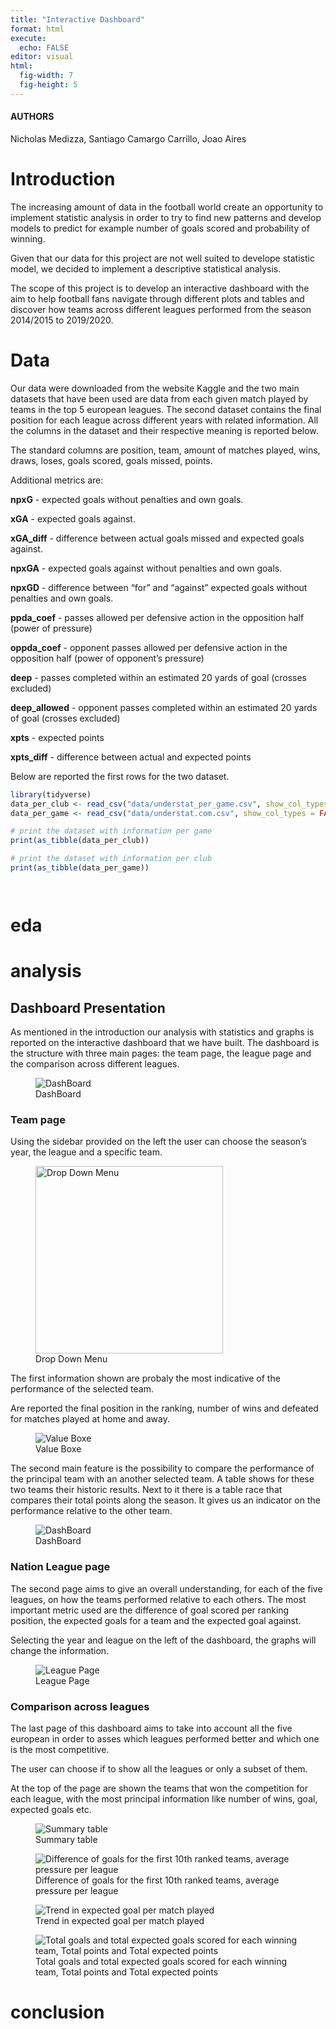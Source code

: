 ```yaml
---
title: "Interactive Dashboard"
format: html
execute:
  echo: FALSE
editor: visual
html:
  fig-width: 7
  fig-height: 5
---
```


#### AUTHORS

Nicholas Medizza, Santiago Camargo Carrillo, Joao Aires

# Introduction

The increasing amount of data in the football world create an opportunity to implement statistic analysis in order to try to find new patterns and develop models to predict for example number of goals scored and probability of winning.

Given that our data for this project are not well suited to develope statistic model, we decided to implement a descriptive statistical analysis.

The scope of this project is to develop an interactive dashboard with the aim to help football fans navigate through different plots and tables and discover how teams across different leagues performed from the season 2014/2015 to 2019/2020.

# Data

Our data were downloaded from the website Kaggle and the two main datasets that have been used are data from each given match played by teams in the top 5 european leagues. The second dataset contains the final position for each league across different years with related information. All the columns in the dataset and their respective meaning is reported below.

The standard columns are position, team, amount of matches played, wins, draws, loses, goals scored, goals missed, points.

Additional metrics are:

**npxG** - expected goals without penalties and own goals.

**xGA** - expected goals against.

**xGA_diff** - difference between actual goals missed and expected goals against.

**npxGA** - expected goals against without penalties and own goals.

**npxGD** - difference between "for" and "against" expected goals without penalties and own goals.

**ppda_coef** - passes allowed per defensive action in the opposition half (power of pressure)

**oppda_coef** - opponent passes allowed per defensive action in the opposition half (power of opponent's pressure)

**deep** - passes completed within an estimated 20 yards of goal (crosses excluded)

**deep_allowed** - opponent passes completed within an estimated 20 yards of goal (crosses excluded)

**xpts** - expected points

**xpts_diff** - difference between actual and expected points

Below are reported the first rows for the two dataset.

```r
library(tidyverse)
data_per_club <- read_csv("data/understat_per_game.csv", show_col_types = FALSE)
data_per_game <- read_csv("data/understat.com.csv", show_col_types = FALSE)

# print the dataset with information per game 
print(as_tibble(data_per_club))

# print the dataset with information per club
print(as_tibble(data_per_game))


```

```r



```

```r



```

# eda

# analysis

## Dashboard Presentation

As mentioned in the introduction our analysis with statistics and graphs is reported on the interactive dashboard that we have built. The dashboard is the structure with three main pages: the team page, the league page and the comparison across different leagues.

![DashBoard](Report_Dashboard_files/screenshots_Dashboard/tab.png)

### Team page

Using the sidebar provided on the left the user can choose the season's year, the league and a specific team.

![Drop Down Menu](Report_Dashboard_files/screenshots_Dashboard/drop_down_menu.png){height="300" fig-align="left"}

The first information shown are probaly the most indicative of the performance of the selected team.

Are reported the final position in the ranking, number of wins and defeated for matches played at home and away.

![Value Boxe](Report_Dashboard_files/screenshots_Dashboard/Value_boxes.png)

The second main feature is the possibility to compare the performance of the principal team with an another selected team. A table shows for these two teams their historic results. Next to it there is a table race that compares their total points along the season. It gives us an indicator on the performance relative to the other team.

![DashBoard](Report_Dashboard_files/screenshots_Dashboard/head_to_head.png)

### Nation League page

The second page aims to give an overall understanding, for each of the five leagues, on how the teams performed relative to each others. The most important metric used are the difference of goal scored per ranking position, the expected goals for a team and the expected goal against.

Selecting the year and league on the left of the dashboard, the graphs will change the information.

![League Page](Report_Dashboard_files/screenshots_Dashboard/Leagues.png)

### Comparison across leagues

The last page of this dashboard aims to take into account all the five european in order to asses which leagues performed better and which one is the most competitive.

The user can choose if to show all the leagues or only a subset of them.

At the top of the page are shown the teams that won the competition for each league, with the most principal information like number of wins, goal, expected goals etc.

![Summary table](Report_Dashboard_files/screenshots_Dashboard/Comparison_leagues.png)

![Difference of goals for the first 10th ranked teams, average pressure per league](Report_Dashboard_files/screenshots_Dashboard/comparison_across_leagues2.png)

![Trend in expected goal per match played](Report_Dashboard_files/screenshots_Dashboard/comparison_leagues_3.png)

![Total goals and total expected goals scored for each winning team, Total points and Total expected points](Report_Dashboard_files/screenshots_Dashboard/Comparison_leagues4.png)

# conclusion
